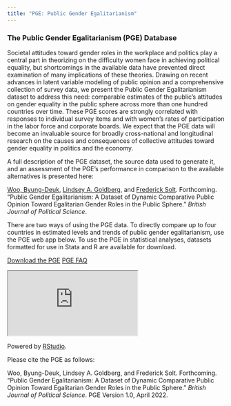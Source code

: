 ```yaml
---
title: "PGE: Public Gender Egalitarianism"
---
```


### The Public Gender Egalitarianism (PGE) Database

Societal attitudes toward gender roles in the workplace and politics play a central part in theorizing on the difficulty women face in achieving political equality, but shortcomings in the available data have prevented direct examination of many implications of these theories. Drawing on recent advances in latent variable modeling of public opinion and a comprehensive collection of survey data, we present the Public Gender Egalitarianism dataset to address this need: comparable estimates of the public's attitudes on gender equality in the public sphere across more than one hundred countries over time. These PGE scores are strongly correlated with responses to individual survey items and with women's rates of participation in the labor force and corporate boards. We expect that the PGE data will become an invaluable source for broadly cross-national and longitudinal research on the causes and consequences of collective attitudes toward gender equality in politics and the economy.

A full description of the PGE dataset, the source data used to generate it, and an assessment of the PGE's performance in comparison to the available alternatives is presented here:

[Woo, Byung-Deuk](https://www.byung-deuk-woo.org), [Lindsey A. Goldberg](https://www.lindsey-allemang-goldberg.com), and [Frederick Solt](https://fsolt.org). Forthcoming. "Public Gender Egalitarianism: A Dataset of Dynamic Comparative Public Opinion Toward Egalitarian Gender Roles in the Public Sphere." *British Journal of Political Science*.

There are two ways of using the PGE data. To directly compare up to four countries in estimated levels and trends of public gender egalitarianism, use the PGE web app below. To use the PGE in statistical analyses, datasets formatted for use in Stata and R are available for download.

<!-- [<i class="fa-regular fa-compass"></i> Explore the Source Data](pge_faq.html){.btn-custom .btn role="button"} -->


[<i class="fa-solid fa-cloud-arrow-down"></i> Download the PGE](https://doi.org/10.7910/DVN/WF3USY){.btn-custom .btn .btn-lg role="button"} [<i class="fa-solid fa-circle-question"></i> PGE FAQ](pge_faq/){.btn-custom .btn .btn-lg role="button"}


::: column-page
<iframe src="https://fsolt.shinyapps.io/pgeweb">

</iframe>
:::

Powered by [RStudio](http://shiny.rstudio.com).

Please cite the PGE as follows:

Woo, Byung-Deuk, Lindsey A. Goldberg, and Frederick Solt. Forthcoming. "Public Gender Egalitarianism: A Dataset of Dynamic Comparative Public Opinion Toward Egalitarian Gender Roles in the Public Sphere." *British Journal of Political Science*. PGE Version 1.0, April 2022.
